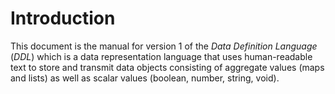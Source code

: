# Introduction
This document is the manual for version 1 of the *Data Definition Language* (*DDL*)
which is a data representation language that uses human-readable text to store  and
transmit data objects consisting of aggregate values (maps and lists) as well    as
scalar values (boolean, number, string, void).
